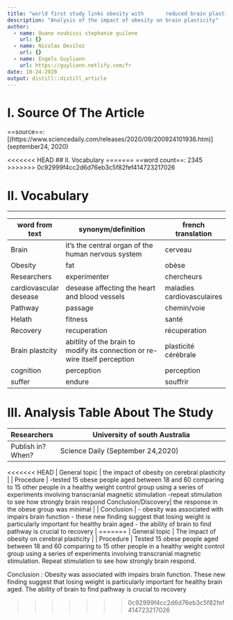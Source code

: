 ```yaml
---
title: "world first study links obesity with       reduced brain plasticity"
description: "Analysis of the impact of obesity on brain plasticity"
author:
  - name: Ouane noubissi stephanie guilene
    url: {}
  - name: Nicolas Devilez
    url: {}
  - name: Engels Guyliann
    url: https://guyliann.netlify.com/fr
date: 10-24-2020
output: distill::distill_article
---
```


# I. Source Of The Article 

==source==:   [(https://www.sciencedaily.com/releases/2020/09/200924101936.htm)]
(september24, 2020)

<<<<<<< HEAD
## II. Vocabulary
=======
==word count==:  2345
>>>>>>> 0c92999f4cc2d6d76eb3c5f82fef414723217026


# II. Vocabulary
___________________________________________________
| word from text         | synonym/definition                                                          | french translation         |
| ---------------------- | --------------------------------------------------------------------------- | -------------------------- |
| Brain                  | it's the central organ of the human nervous system                          | cerveau                    |
| Obesity                | fat                                                                         | obèse                      |
| Researchers            | experimenter                                                                | chercheurs                 |
| cardiovascular desease | desease affecting the heart and blood vessels                               | maladies cardiovasculaires |
| Pathway                | passage                                                                     | chemin/voie                |
| Helath                 | fitness                                                                     | santé                      |
| Recovery               | recuperation                                                                | récuperation               |
| Brain plastcity        | abitlity of the brain to modify its connection or re-wire itself perception | plasticité cérébrale        |
| cognition              | perception                                                                  | perception                 |
| suffer                 | endure                                                                      | souffrir                   |


# III. Analysis Table About The Study


| Researchers       | University of south Australia                                                                                                                                                                                                                                                                                      |
| ----------------- | ------------------------------------------------------------------------------------------------------------------------------------------------------------------------------------------------------------------------------------------------------------------------------------------------------------------ |
| Publish in? When? | Science Daily (September 24,2020)                                                                                                                                                                                                                                                                                  |
<<<<<<< HEAD
| General topic     | the impact of obesity on cerebral plasticity                                                                                                                                                                                                                                                                       |
| Procedure         | -tested 15 obese people aged between 18 and 60 comparing to 15 other people in a healthy weight control group using a series of experiments                         involving transcranial magnetic stimulation
                      -repeat stimulation to see how strongly brain respond Conclusion/Discovery| the response in the obese group was minimal   |
| Conclusion        | - obesity was associated with                              impairs brain function
                      - these new finding suggest that losing weight is particularly important for healthy brain aged
                      - the ability of brain to find pathway is crucial to recovery                                                                                                 |
=======
| General topic     | The impact of obesity on cerebral plasticity                                                                                                                                                                                                                                                                       |
| Procedure         | Tested 15 obese people aged between 18 and 60 comparing to 15 other people in a healthy                         weight control group using a series of experiments involving transcranial magnetic                               stimulation. Repeat stimulation to see how strongly brain respond.
                             
                                                                                                              
| Conclusion        :          Obesity was associated with impairs brain function. These new finding suggest                                   that  losing weight is particularly important for healthy brain aged. The ability of                            brain to find pathway is crucial to recovery                                                                                                 
>>>>>>> 0c92999f4cc2d6d76eb3c5f82fef414723217026

